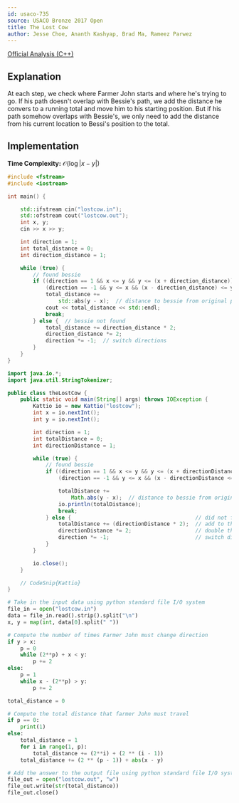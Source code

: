 ```yaml
---
id: usaco-735
source: USACO Bronze 2017 Open
title: The Lost Cow
author: Jesse Choe, Ananth Kashyap, Brad Ma, Rameez Parwez
---
```


[Official Analysis (C++)](http://www.usaco.org/current/data/sol_lostcow_bronze_open17.html)

## Explanation

At each step, we check where Farmer John starts and where he's trying to go. If his path doesn't overlap with
Bessie's path, we add the distance he convers to a running total and move him to his starting position.
But if his path somehow overlaps with Bessie's, we only need to add the distance from his current location to Bessi's position to the total.

## Implementation

**Time Complexity:** $\mathcal{O}(\log|x-y|)$

<LanguageSection>
<CPPSection>

```cpp
#include <fstream>
#include <iostream>

int main() {

	std::ifstream cin("lostcow.in");
	std::ofstream cout("lostcow.out");
	int x, y;
	cin >> x >> y;

	int direction = 1;
	int total_distance = 0;
	int direction_distance = 1;

	while (true) {
		// found bessie
		if ((direction == 1 && x <= y && y <= (x + direction_distance)) ||
		    (direction == -1 && y <= x && (x - direction_distance) <= y)) {
			total_distance +=
			    std::abs(y - x);  // distance to bessie from original position
			cout << total_distance << std::endl;
			break;
		} else {  // bessie not found
			total_distance += direction_distance * 2;
			direction_distance *= 2;
			direction *= -1;  // switch directions
		}
	}
}
```

</CPPSection>
<JavaSection>

```java
import java.io.*;
import java.util.StringTokenizer;

public class theLostCow {
	public static void main(String[] args) throws IOException {
		Kattio io = new Kattio("lostcow");
		int x = io.nextInt();
		int y = io.nextInt();

		int direction = 1;
		int totalDistance = 0;
		int directionDistance = 1;

		while (true) {
			// found bessie
			if ((direction == 1 && x <= y && y <= (x + directionDistance)) ||
			    (direction == -1 && y <= x && (x - directionDistance <= y))) {

				totalDistance +=
				    Math.abs(y - x);  // distance to bessie from original position
				io.println(totalDistance);
				break;
			} else {                                       // did not find bessie yet
				totalDistance += (directionDistance * 2);  // add to the distance count
				directionDistance *= 2;                    // double the distance
				direction *= -1;                           // switch directions
			}
		}

		io.close();
	}

	// CodeSnip{Kattio}
}
```

</JavaSection>
<PySection>

```py
# Take in the input data using python standard file I/O system
file_in = open("lostcow.in")
data = file_in.read().strip().split("\n")
x, y = map(int, data[0].split(" "))

# Compute the number of times Farmer John must change direction
if y > x:
	p = 0
	while (2**p) + x < y:
		p += 2
else:
	p = 1
	while x - (2**p) > y:
		p += 2

total_distance = 0

# Compute the total distance that farmer John must travel
if p == 0:
	print(1)
else:
	total_distance = 1
	for i in range(1, p):
		total_distance += (2**i) + (2 ** (i - 1))
	total_distance += (2 ** (p - 1)) + abs(x - y)

# Add the answer to the output file using python standard file I/O system
file_out = open("lostcow.out", "w")
file_out.write(str(total_distance))
file_out.close()
```

</PySection>
</LanguageSection>
